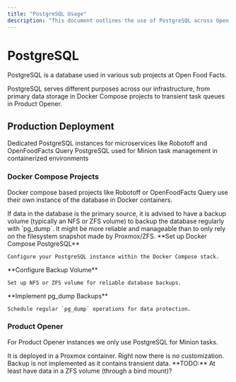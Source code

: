```yaml
---
title: "PostgreSQL Usage"
description: "This document outlines the use of PostgreSQL across Open Food Facts projects, detailing its deployment in Docker Compose setups and Product Opener instances. It also covers backup strategies and current configurations."
---
```



# PostgreSQL

PostgreSQL is a database used in various sub projects at Open Food Facts.

<Callout type="info">
PostgreSQL serves different purposes across our infrastructure, from primary data storage in Docker Compose projects to transient task queues in Product Opener.
</Callout>

## Production Deployment

<Cards>
  <Card title="Docker Compose Projects" href="#docker-compose-projects">
    Dedicated PostgreSQL instances for microservices like Robotoff and OpenFoodFacts Query
  </Card>
  <Card title="Product Opener" href="#product-opener">
    PostgreSQL used for Minion task management in containerized environments
  </Card>
</Cards>

### Docker Compose Projects

Docker compose based projects like Robotoff or OpenFoodFacts Query use their own instance of the database in Docker containers.

<Callout type="warning">
If data in the database is the primary source, it is advised to have a backup volume (typically an NFS or ZFS volume) to backup the database regularly with `pg_dump`. It might be more reliable and manageable than to only rely on the filesystem snapshot made by Proxmox/ZFS.
</Callout>

<Steps>
  <Step>
    **Set up Docker Compose PostgreSQL**
    
    Configure your PostgreSQL instance within the Docker Compose stack.
  </Step>
  
  <Step>
    **Configure Backup Volume**
    
    Set up NFS or ZFS volume for reliable database backups.
  </Step>
  
  <Step>
    **Implement pg_dump Backups**
    
    Schedule regular `pg_dump` operations for data protection.
  </Step>
</Steps>

### Product Opener

For Product Opener instances we only use PostgreSQL for Minion tasks.

<Callout type="note">
It is deployed in a Proxmox container. Right now there is no customization. Backup is not implemented as it contains transient data.
</Callout>

<Callout type="warn">
**TODO:** At least have data in a ZFS volume (through a bind mount)?
</Callout>

